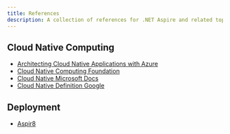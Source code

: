 ```yaml
---
title: References
description: A collection of references for .NET Aspire and related topics.
---
```


## Cloud Native Computing

- [Architecting Cloud Native Applications with Azure](https://dotnet.microsoft.com/en-us/download/e-book/cloud-native-azure/pdf)
- [Cloud Native Computing Foundation](https://www.cncf.io/)
- [Cloud Native Microsoft Docs](https://learn.microsoft.com/en-us/dotnet/architecture/cloud-native/definition)
- [Cloud Native Definition Google](https://cloud.google.com/learn/what-is-cloud-native?hl=en)

## Deployment

- [Aspir8](https://prom3theu5.github.io/aspirational-manifests/getting-started.html)
